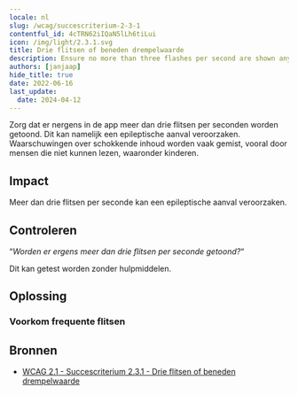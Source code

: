 ```yaml
---
locale: nl
slug: /wcag/succescriterium-2-3-1
contentful_id: 4cTRN62iIQaN5lLh6tiLui
icon: /img/light/2.3.1.svg
title: Drie flitsen of beneden drempelwaarde
description: Ensure no more than three flashes per second are shown anywhere in the app.
authors: [janjaap]
hide_title: true
date: 2022-06-16
last_update:
  date: 2024-04-12
---
```


<Hero
  title="Drie flitsen of beneden drempelwaarde"
  image="/img/light/2.3.1.svg"
  alt="WCAG 2.3.1 - Logo"
  prefix="Succescriterium 2.3.1"
  suffix="Niveau A"
/>

Zorg dat er nergens in de app meer dan drie flitsen per seconden worden getoond. Dit kan namelijk een epileptische aanval veroorzaken. Waarschuwingen over schokkende inhoud worden vaak gemist, vooral door mensen die niet kunnen lezen, waaronder kinderen.

## Impact

Meer dan drie flitsen per seconde kan een epileptische aanval veroorzaken.

## Controleren

“*Worden er ergens meer dan drie flitsen per seconde getoond?*“

Dit kan getest worden zonder hulpmiddelen.

## Oplossing

### Voorkom frequente flitsen

<CodeSample id="screen-flashes" locale="nl"/>

## Bronnen

- [WCAG 2.1 - Succescriterium 2.3.1 - Drie flitsen of beneden drempelwaarde](https://www.w3.org/Translations/WCAG21-nl/#drie-flitsen-of-beneden-drempelwaarde)
